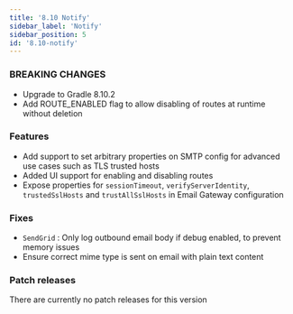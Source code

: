 ```yaml
---
title: '8.10 Notify'
sidebar_label: 'Notify'
sidebar_position: 5
id: '8.10-notify'
---
```


### BREAKING CHANGES

* Upgrade to Gradle 8.10.2
* Add ROUTE_ENABLED flag to allow disabling of routes at runtime without deletion 

### Features

* Add support to set arbitrary properties on SMTP config for advanced use cases such as TLS trusted hosts 
* Added UI support for enabling and disabling routes 
* Expose properties for `sessionTimeout`, `verifyServerIdentity`, `trustedSslHosts` and `trustAllSslHosts` in Email Gateway configuration 

### Fixes

* `SendGrid` : Only log outbound email body if debug enabled, to prevent memory issues 
* Ensure correct mime type is sent on email with plain text content 

### Patch releases

There are currently no patch releases for this version

